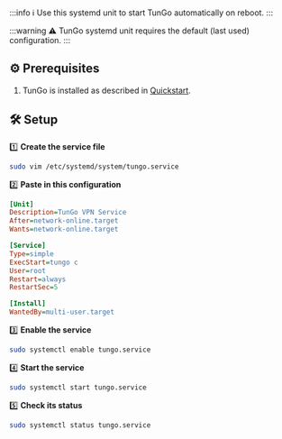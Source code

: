 :::info
ℹ️ Use this systemd unit to start TunGo automatically on reboot.
:::

:::warning
⚠️ TunGo systemd unit requires the default (last used) configuration.
:::

## ⚙️ Prerequisites

1) TunGo is installed as described in [Quickstart](/docs/QuickStart#%EF%B8%8F-client-setup).

## 🛠️ Setup

1️⃣ **Create the service file**  
```bash
sudo vim /etc/systemd/system/tungo.service
````

2️⃣ **Paste in this configuration**

```ini
[Unit]
Description=TunGo VPN Service
After=network-online.target
Wants=network-online.target

[Service]
Type=simple
ExecStart=tungo c
User=root
Restart=always
RestartSec=5

[Install]
WantedBy=multi-user.target
```

3️⃣ **Enable the service**

```bash
sudo systemctl enable tungo.service
```

4️⃣ **Start the service**

```bash
sudo systemctl start tungo.service
```

5️⃣ **Check its status**

```bash
sudo systemctl status tungo.service
```